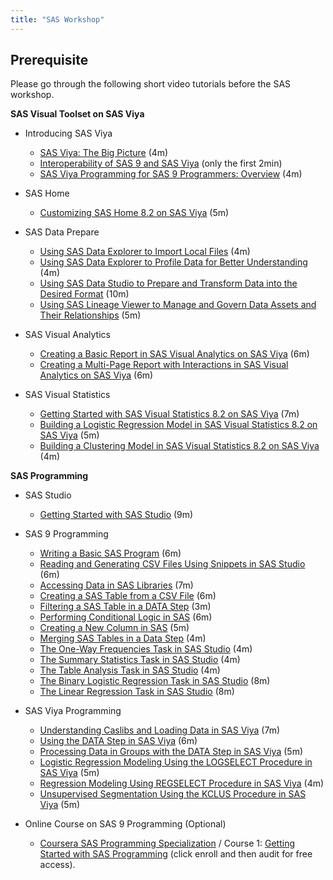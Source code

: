 ```yaml
---
title: "SAS Workshop"
---
```


<style>
#prerequisite>ul>li {
   margin-bottom: 10px;
}
</style>

## Prerequisite

Please go through the following short video tutorials before the SAS workshop.

**SAS Visual Toolset on SAS Viya**

* Introducing SAS Viya

    * [SAS Viya: The Big Picture](https://video.sas.com/detail/videos/introducing-sas-viya/video/4911667600001/sas%C2%AE-viya%E2%84%A2:-the-big-picture?autoStart=true) (4m)
    * [Interoperability of SAS 9 and SAS Viya](https://video.sas.com/detail/videos/introducing-sas-viya/video/5726539647001/interoperability-of-sas%C2%AE-9-and-sas%C2%AE-viya%C2%AE?autoStart=true) (only the first 2min)
    * [SAS Viya Programming for SAS 9 Programmers: Overview](https://video.sas.com/detail/videos/introducing-sas-viya/video/5334370004001/sas%C2%AE-viya%E2%84%A2-programming-for-sas%C2%AE-9-programmers:-overview?autoStart=true) (4m)

* SAS Home

    * [Customizing SAS Home 8.2 on SAS Viya](https://video.sas.com/detail/video/5677781722001/customizing-sas%C2%AE-home-8.2-on-sas%C2%AE-viya%C2%AE?autoStart=true&q=sas%20home) (5m)
    

* SAS Data Prepare

    * [Using SAS Data Explorer to Import Local Files](https://video.sas.com/detail/videos/data-management__/video/5785551426001/using-sas%C2%AE-data-explorer-to-import-local-files?autoStart=true) (4m)
    * [Using SAS Data Explorer to Profile Data for Better Understanding](https://video.sas.com/detail/videos/data-management__/video/5785551338001/using-sas%C2%AE-data-explorer-to-profile-data-for-better-understanding?autoStart=true) (4m)
    * [Using SAS Data Studio to Prepare and Transform Data into the Desired Format](https://video.sas.com/detail/videos/data-management__/video/5785551710001/using-sas%C2%AE-data-studio-to-prepare-and-transform-data-into-the-desired-format?autoStart=true) (10m)
    * [Using SAS Lineage Viewer to Manage and Govern Data Assets and Their Relationships](https://video.sas.com/detail/videos/data-management__/video/5785551427001/using-sas%C2%AE-lineage-viewer-to-manage-and-govern-data-assets-and-their-relationships?autoStart=true) (5m)

* SAS Visual Analytics

    * [Creating a Basic Report in SAS Visual Analytics on SAS Viya](https://video.sas.com/detail/videos/sas-visual-analytics__/video/5808941965001/creating-a-basic-report-in-sas%C2%AE-visual-analytics-on-sas%C2%AE-viya%C2%AE?autoStart=true) (6m)
    * [Creating a Multi-Page Report with Interactions in SAS Visual Analytics on SAS Viya](https://video.sas.com/detail/videos/sas-visual-analytics__/video/5808946578001/creating-a-multi-page-report-with-interactions-in-sas%C2%AE-visual-analytics-on-sas%C2%AE-viya%C2%AE?autoStart=true) (6m)

* SAS Visual Statistics

    * [Getting Started with SAS Visual Statistics 8.2 on SAS Viya](https://video.sas.com/detail/videos/sas-visual-statistics__/video/5667477014001/getting-started-with-sas%C2%AE-visual-statistics-8.2-on-sas%C2%AE-viya%C2%AE?autoStart=true) (7m)
    * [Building a Logistic Regression Model in SAS Visual Statistics 8.2 on SAS Viya](https://video.sas.com/detail/videos/sas-visual-statistics__/video/5667494455001/building-a-logistic-regression-model-in-sas%C2%AE-visual-statistics-8.2-on-sas%C2%AE-viya%C2%AE?autoStart=true) (5m)
    * [Building a Clustering Model in SAS Visual Statistics 8.2 on SAS Viya](https://video.sas.com/detail/videos/sas-visual-statistics__/video/5667502711001/building-a-clustering-model-in-sas%C2%AE-visual-statistics-8.2-on-sas%C2%AE-viya%C2%AE?autoStart=true) (4m)

**SAS Programming**

* SAS Studio
    
    * [Getting Started with SAS Studio](https://video.sas.com/detail/videos/getting-started-with-sas-studio/video/4573016757001/getting-started-with-sas-studio?autoStart=true) (9m)

* SAS 9 Programming
    
    * [Writing a Basic SAS Program](https://video.sas.com/detail/videos/getting-started-with-sas-studio/video/4573016765001/writing-a-basic-sas-program?autoStart=true) (6m)
    * [Reading and Generating CSV Files Using Snippets in SAS Studio](https://video.sas.com/detail/videos/managing-data/video/4664327156001/reading-and-generating-csv-files-using-snippets-in-sas-studio?autoStart=true) (6m)
    * [Accessing Data in SAS Libraries](https://video.sas.com/detail/videos/managing-data/video/4572997794001/accessing-data-in-sas-libraries?autoStart=true) (7m)
    * [Creating a SAS Table from a CSV File](https://video.sas.com/detail/videos/managing-data/video/4573016758001/creating-a-sas-table-from-a-csv-file?autoStart=true) (6m)
    * [Filtering a SAS Table in a DATA Step](https://video.sas.com/detail/videos/managing-data/video/4573016761001/filtering-a-sas-table-in-a-data-step?autoStart=true) (3m)
    * [Performing Conditional Logic in SAS](https://video.sas.com/detail/videos/managing-data/video/4573016759001/performing-conditional-logic-in-sas?autoStart=true) (6m)
    * [Creating a New Column in SAS](https://video.sas.com/detail/videos/managing-data/video/4573023399001/creating-a-new-column-in-sas?autoStart=true) (5m)
    * [Merging SAS Tables in a Data Step](https://video.sas.com/detail/videos/managing-data/video/4572997800001/merging-sas-tables-in-a-data-step?autoStart=true) (4m)
    * [The One-Way Frequencies Task in SAS Studio](https://video.sas.com/detail/videos/performing-statistical-analyses/video/5537534102001/the-one-way-frequencies-task-in-sas%C2%AE-studio?autoStart=true) (4m)
    * [The Summary Statistics Task in SAS Studio](https://video.sas.com/detail/videos/performing-statistical-analyses/video/5537540644001/the-summary-statistics-task-in-sas%C2%AE-studio?autoStart=true) (4m)
    * [The Table Analysis Task in SAS Studio](https://video.sas.com/detail/videos/performing-statistical-analyses/video/5537545489001/the-table-analysis-task-in-sas%C2%AE-studio?autoStart=true) (4m)
    * [The Binary Logistic Regression Task in SAS Studio](https://video.sas.com/detail/videos/performing-statistical-analyses/video/5537523052001/the-binary-logistic-regression-task-in-sas%C2%AE-studio?autoStart=true) (8m)
    * [The Linear Regression Task in SAS Studio](https://video.sas.com/detail/videos/performing-statistical-analyses/video/5537540651001/the-linear-regression-task-in-sas%C2%AE-studio?autoStart=true) (8m)

* SAS Viya Programming

    * [Understanding Caslibs and Loading Data in SAS Viya](https://video.sas.com/detail/videos/an-introduction-to-sas-viya-programming-for-sas-9-programmers/video/5334369476001/understanding-caslibs-and-loading-data-in-sas%C2%AE-viya%E2%84%A2?autoStart=true) (7m)
    * [Using the DATA Step in SAS Viya](https://video.sas.com/detail/videos/an-introduction-to-sas-viya-programming-for-sas-9-programmers/video/5334371787001/using-the-data-step-in-sas%C2%AE-viya%E2%84%A2?autoStart=true) (6m)
    * [Processing Data in Groups with the DATA Step in SAS Viya](https://video.sas.com/detail/videos/an-introduction-to-sas-viya-programming-for-sas-9-programmers/video/5334370009001/processing-data-in-groups-with-the-data-step-in-sas%C2%AE-viya%E2%84%A2?autoStart=true) (5m)
    * [Logistic Regression Modeling Using the LOGSELECT Procedure in SAS Viya](https://video.sas.com/detail/videos/an-introduction-to-sas-viya-programming-for-sas-9-programmers/video/5334372288001/logistic-regression-modeling-using-the-logselect-procedure-in-sas%C2%AE-viya%E2%84%A2?autoStart=true) (5m)
    * [Regression Modeling Using REGSELECT Procedure in SAS Viya](https://video.sas.com/detail/videos/an-introduction-to-sas-viya-programming-for-sas-9-programmers/video/5334369481001/regression-modeling-using-the-regselect-procedure-in-sas%C2%AE-viya%E2%84%A2?autoStart=true) (4m)
    * [Unsupervised Segmentation Using the KCLUS Procedure in SAS Viya](https://video.sas.com/detail/videos/an-introduction-to-sas-viya-programming-for-sas-9-programmers/video/5334371789001/unsupervised-segmentation-using-the-kclus-procedure-in-sas%C2%AE-viya%E2%84%A2?autoStart=true) (5m)

* Online Course on SAS 9 Programming (Optional)

    * [Coursera SAS Programming Specialization](https://www.coursera.org/specializations/sas-programming) / Course 1: [Getting Started with SAS Programming](https://www.coursera.org/learn/sas-programming-basics) (click enroll and then audit for free access).
